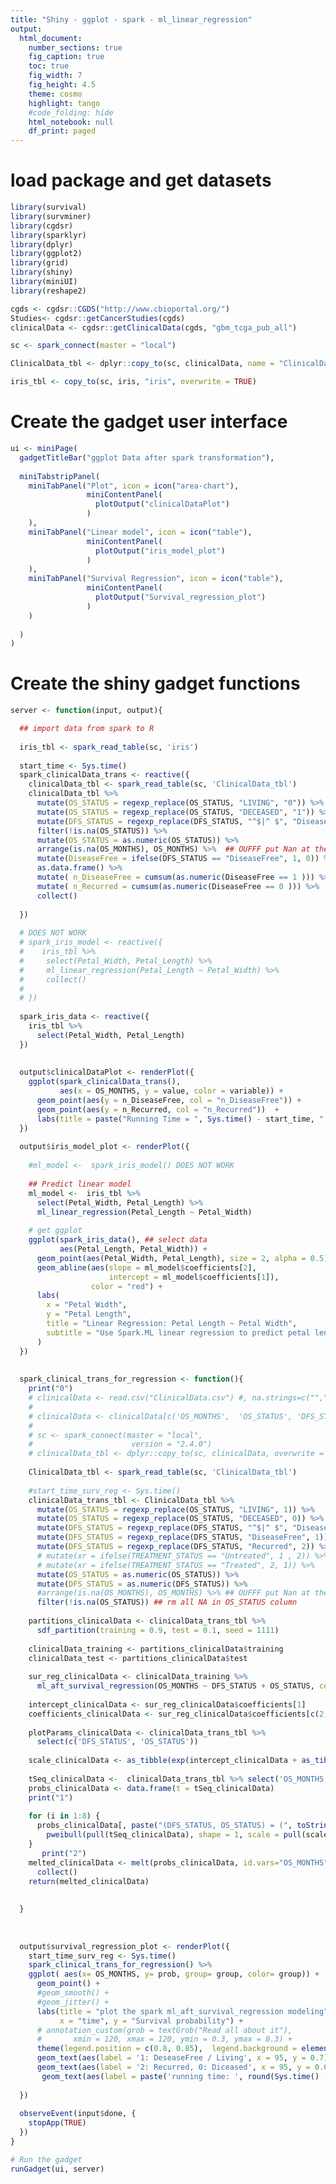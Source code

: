 ```yaml
---
title: "Shiny - ggplot - spark - ml_linear_regression"
output:
  html_document:
    number_sections: true
    fig_caption: true
    toc: true
    fig_width: 7
    fig_height: 4.5
    theme: cosmo
    highlight: tango
    #code_folding: hide
    html_notebook: null
    df_print: paged 
---
```


# load package and get datasets

```r
library(survival)
library(survminer)
library(cgdsr)
library(sparklyr)
library(dplyr)
library(ggplot2)
library(grid)
library(shiny)
library(miniUI)
library(reshape2)

cgds <- cgdsr::CGDS("http://www.cbioportal.org/")
Studies<- cgdsr::getCancerStudies(cgds)
clinicalData <- cgdsr::getClinicalData(cgds, "gbm_tcga_pub_all")

sc <- spark_connect(master = "local")

ClinicalData_tbl <- dplyr::copy_to(sc, clinicalData, name = "ClinicalData_tbl", overwrite = TRUE)

iris_tbl <- copy_to(sc, iris, "iris", overwrite = TRUE)
```


# Create the gadget user interface
```r

ui <- miniPage(
  gadgetTitleBar("ggplot Data after spark transformation"),
  
  miniTabstripPanel(
    miniTabPanel("Plot", icon = icon("area-chart"),
                 miniContentPanel(
                   plotOutput("clinicalDataPlot")
                 )
    ),
    miniTabPanel("Linear model", icon = icon("table"),
                 miniContentPanel(
                   plotOutput("iris_model_plot")
                 )
    ),
    miniTabPanel("Survival Regression", icon = icon("table"),
                 miniContentPanel(
                   plotOutput("Survival_regression_plot")
                 )
    )
    
  )
)
```


# Create the shiny gadget functions 
```r
server <- function(input, output){

  ## import data from spark to R
  
  iris_tbl <- spark_read_table(sc, 'iris')
  
  start_time <- Sys.time()
  spark_clinicalData_trans <- reactive({
    clinicalData_tbl <- spark_read_table(sc, 'ClinicalData_tbl')
    clinicalData_tbl %>%
      mutate(OS_STATUS = regexp_replace(OS_STATUS, "LIVING", "0")) %>%
      mutate(OS_STATUS = regexp_replace(OS_STATUS, "DECEASED", "1")) %>%
      mutate(DFS_STATUS = regexp_replace(DFS_STATUS, "^$|^ $", "DiseaseFree")) %>%
      filter(!is.na(OS_STATUS)) %>%
      mutate(OS_STATUS = as.numeric(OS_STATUS)) %>%
      arrange(is.na(OS_MONTHS), OS_MONTHS) %>%  ## OUFFF put Nan at the end of the column
      mutate(DiseaseFree = ifelse(DFS_STATUS == "DiseaseFree", 1, 0)) %>% 
      as.data.frame() %>%
      mutate( n_DiseaseFree = cumsum(as.numeric(DiseaseFree == 1 ))) %>%
      mutate( n_Recurred = cumsum(as.numeric(DiseaseFree == 0 ))) %>%
      collect()
    
  })
  
  # DOES NOT WORK
  # spark_iris_model <- reactive({
  #    iris_tbl %>%
  #     select(Petal_Width, Petal_Length) %>%
  #     ml_linear_regression(Petal_Length ~ Petal_Width) %>%
  #     collect()
  #   
  # }) 
  
  spark_iris_data <- reactive({
    iris_tbl %>%
      select(Petal_Width, Petal_Length)
  })
  
  
  output$clinicalDataPlot <- renderPlot({
    ggplot(spark_clinicalData_trans(), 
           aes(x = OS_MONTHS, y = value, color = variable)) +
      geom_point(aes(y = n_DiseaseFree, col = "n_DiseaseFree")) +
      geom_point(aes(y = n_Recurred, col = "n_Recurred"))  +
      labs(title = paste("Running Time = ", Sys.time() - start_time, " s"))
  })
  
  output$iris_model_plot <- renderPlot({
    
    #ml_model <-  spark_iris_model() DOES NOT WORK
    
    ## Predict linear model
    ml_model <-  iris_tbl %>%
      select(Petal_Width, Petal_Length) %>%
      ml_linear_regression(Petal_Length ~ Petal_Width)
    
    # get ggplot
    ggplot(spark_iris_data(), ## select data
           aes(Petal_Length, Petal_Width)) +
      geom_point(aes(Petal_Width, Petal_Length), size = 2, alpha = 0.5) +
      geom_abline(aes(slope = ml_model$coefficients[2],
                      intercept = ml_model$coefficients[1]),
                  color = "red") +
      labs(
        x = "Petal Width",
        y = "Petal Length",
        title = "Linear Regression: Petal Length ~ Petal Width",
        subtitle = "Use Spark.ML linear regression to predict petal length as a function of petal width."
      )
  })
  
  
  spark_clinical_trans_for_regression <- function(){
    print("0")
    # clinicalData <- read.csv("ClinicalData.csv") #, na.strings=c("","NA")
    # 
    # clinicalData <- clinicalData[c('OS_MONTHS',  'OS_STATUS', 'DFS_STATUS' )]
    # 
    # sc <- spark_connect(master = "local",
    #                      version = "2.4.0")
    # clinicalData_tbl <- dplyr::copy_to(sc, clinicalData, overwrite = TRUE)
    
    ClinicalData_tbl <- spark_read_table(sc, 'ClinicalData_tbl')
    
    #start_time_surv_reg <- Sys.time()
    clinicalData_trans_tbl <- ClinicalData_tbl %>%
      mutate(OS_STATUS = regexp_replace(OS_STATUS, "LIVING", 1)) %>%
      mutate(OS_STATUS = regexp_replace(OS_STATUS, "DECEASED", 0)) %>%
      mutate(DFS_STATUS = regexp_replace(DFS_STATUS, "^$|^ $", "DiseaseFree")) %>%
      mutate(DFS_STATUS = regexp_replace(DFS_STATUS, "DiseaseFree", 1)) %>%
      mutate(DFS_STATUS = regexp_replace(DFS_STATUS, "Recurred", 2)) %>%
      # mutate(xr = ifelse(TREATMENT_STATUS == "Untreated", 1 , 2)) %>%
      # mutate(xr = ifelse(TREATMENT_STATUS == "Treated", 2, 1)) %>%
      mutate(OS_STATUS = as.numeric(OS_STATUS)) %>%
      mutate(DFS_STATUS = as.numeric(DFS_STATUS)) %>%
      #arrange(is.na(OS_MONTHS), OS_MONTHS) %>% ## OUFFF put Nan at the end of the column
      filter(!is.na(OS_STATUS)) ## rm all NA in OS_STATUS column
    
    partitions_clinicalData <- clinicalData_trans_tbl %>%
      sdf_partition(training = 0.9, test = 0.1, seed = 1111)
    
    clinicalData_training <- partitions_clinicalData$training
    clinicalData_test <- partitions_clinicalData$test
    
    sur_reg_clinicalData <- clinicalData_training %>%
      ml_aft_survival_regression(OS_MONTHS ~ DFS_STATUS + OS_STATUS, censor_col = "OS_STATUS") 
    
    intercept_clinicalData <- sur_reg_clinicalData$coefficients[1]
    coefficients_clinicalData <- sur_reg_clinicalData$coefficients[c(2,3)]
    
    plotParams_clinicalData <- clinicalData_trans_tbl %>%
      select(c('DFS_STATUS', 'OS_STATUS'))
    
    scale_clinicalData <- as_tibble(exp(intercept_clinicalData + as_tibble(plotParams_clinicalData) * coefficients_clinicalData))
    
    tSeq_clinicalData <-  clinicalData_trans_tbl %>% select('OS_MONTHS')
    probs_clinicalData <- data.frame(t = tSeq_clinicalData)
    print("1")
    
    for (i in 1:8) { 
      probs_clinicalData[, paste("(DFS_STATUS, OS_STATUS) = (", toString(as_tibble(plotParams_clinicalData)[i, ]), ")", sep = "")] <- 
        pweibull(pull(tSeq_clinicalData), shape = 1, scale = pull(scale_clinicalData)[i], lower.tail = F)
    }
       print("2")
    melted_clinicalData <- melt(probs_clinicalData, id.vars="OS_MONTHS", variable.name="group", value.name="prob") %>%
      collect()
    return(melted_clinicalData)
    
    
  }
  
  
  
  output$survival_regression_plot <- renderPlot({
    start_time_surv_reg <- Sys.time()
    spark_clinical_trans_for_regression() %>%
    ggplot( aes(x= OS_MONTHS, y= prob, group= group, color= group)) + 
      geom_point() +
      #geom_smooth() +
      #geom_jitter() +
      labs(title = "plot the spark ml_aft_survival_regression modeling",
           x = "time", y = "Survival probability") +
      # annotation_custom(grob = textGrob("Read all about it"),  
      #       xmin = 120, xmax = 120, ymin = 0.3, ymax = 0.3) +
      theme(legend.position = c(0.8, 0.85),  legend.background = element_rect(color = "grey90", fill = "grey90")) +
      geom_text(aes(label = '1: DeseaseFree / Living', x = 95, y = 0.7), color="grey60", size=3.5) +
      geom_text(aes(label = '2: Recurred, 0: Diceased', x = 95, y = 0.65), color="grey60", size=3.5)+
       geom_text(aes(label = paste('running time: ', round(Sys.time() - start_time_surv_reg, digits = 2), 's'), x = 95, y = 0.6), color="#a0a0a0", size=3.5)
    
  })
  
  observeEvent(input$done, {
    stopApp(TRUE)
  })
}

```


```r
# Run the gadget
runGadget(ui, server)
```

